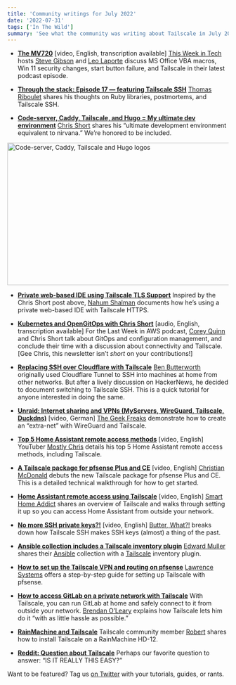 ```yaml
---
title: 'Community writings for July 2022'
date: '2022-07-31'
tags: ['In The Wild']
summary: 'See what the community was writing about Tailscale in July 2022'
---
```


<NewsletterRepublishing />

- [**The MV720**](https://twit.tv/shows/security-now/episodes/881) [video, English, transcription available]
  [This Week in Tech](https://twit.tv/) hosts [Steve Gibson](https://twit.tv/people/steve-gibson) and [Leo Laporte](https://twit.tv/people/leo-laporte) discuss MS Office VBA macros, Win 11 security changes, start button failure, and Tailscale in their latest podcast episode.

- [**Through the stack: Episode 17 — featuring Tailscale SSH**](https://blog.imfiny.com/through-the-stack-1-17-week-26/)
  [Thomas Riboulet](https://blog.imfiny.com/author/thomas/) shares his thoughts on Ruby libraries, postmortems, and Tailscale SSH.

- [**Code-server, Caddy, Tailscale, and Hugo = My ultimate dev environment**](https://chrisshort.net/code-server-caddy-tailscale-and-hugo-my-ultimate-dev-environment/)
  [Chris Short](https://twitter.com/@ChrisShort) shares his “ultimate development environment equivalent to nirvana.” We’re honored to be included.

<Image src="/images/2022-07-in-the-wild/caddy-image.png" width="1424" height="324" alt="Code-server, Caddy, Tailscale and Hugo logos" />

- [**Private web-based IDE using Tailscale TLS Support**](https://blog.shalman.org/private-web-based-ide/)
  Inspired by the Chris Short post above, [Nahum Shalman](https://mobile.twitter.com/nahumshalman) documents how he’s using a private web-based IDE with Tailscale HTTPS.

- [**Kubernetes and OpenGitOps with Chris Short**](https://www.lastweekinaws.com/podcast/screaming-in-the-cloud/kubernetes-and-opengitops-with-chris-short/) [audio, English, transcription available]
  For the Last Week in AWS podcast, [Corey Quinn](https://twitter.com/QuinnyPig) and Chris Short talk about GitOps and configuration management, and conclude their time with a discussion about connectivity and Tailscale. [Gee Chris, this newsletter isn’t *short* on your contributions!]

- [**Replacing SSH over Cloudflare with Tailscale**](https://orth.uk/tailscale-ssh/)
  [Ben Butterworth](https://orth.uk/about/) originally used Cloudflare Tunnel to SSH into machines at home from other networks. But after a lively discussion on HackerNews, he decided to document switching to Tailscale SSH. This is a quick tutorial for anyone interested in doing the same.

- [**Unraid: Internet sharing and VPNs (MyServers, WireGuard, Tailscale, Duckdns)**](https://www.youtube.com/watch?v=nbFRkGluq8g) [video, German]
  [The Geek Freaks](https://www.youtube.com/c/TheGeekFreaks) demonstrate how to create an “extra-net” with WireGuard and Tailscale.

- [**Top 5 Home Assistant remote access methods**](https://www.youtube.com/watch?v=OmVSvg3Wytc) [video, English]
  YouTuber [Mostly Chris](https://www.youtube.com/c/mostlychris) details his top 5 Home Assistant remote access methods, including Tailscale.

- [**A Tailscale package for pfsense Plus and CE**](https://www.youtube.com/watch?v=Fg_jIPVcioY) [video, English]
  [Christian McDonald](https://www.youtube.com/c/ChristianMcDonald) debuts the new Tailscale package for pfsense Plus and CE. This is a detailed technical walkthrough for how to get started.

- [**Home Assistant remote access using Tailscale**](https://www.youtube.com/watch?v=MBraMXIjEo4) [video, English]
  [Smart Home Addict](https://www.youtube.com/c/SmartHomeAddict) shares an overview of Tailscale and walks through setting it up so you can access Home Assistant from outside your network.

- [**No more SSH private keys?!**](https://www.youtube.com/watch?v=oAN8ye5CN-k) [video, English]
 [Butter, What?!](https://www.youtube.com/channel/UC24t8AZTwmJkvpNWsBfZcbA) breaks down how Tailscale SSH makes SSH keys (almost) a thing of the past.

- [**Ansible collection includes a Tailscale inventory plugin**](https://github.com/freeformz/ansible)
  [Edward Muller](https://twitter.com/freeformz) shares their [Ansible](https://twitter.com/ansible) collection with a [Tailscale](https://twitter.com/Tailscale) inventory plugin.

- [**How to set up the Tailscale VPN and routing on pfsense**](https://www.youtube.com/watch?v=P-q-8R67OPY)
  [Lawrence Systems](https://www.youtube.com/user/TheTecknowledge) offers a step-by-step guide for setting up Tailscale with pfsense.

- [**How to access GitLab on a private network with Tailscale**](https://about.gitlab.com/blog/2022/07/21/how-to-access-gitlab-on-a-private-network-with-tailscale/)
  With Tailscale, you can run GitLab at home and safely connect to it from outside your network. [Brendan O’Leary](https://about.gitlab.com/company/team/#brendan) explains how Tailscale lets him do it “with as little hassle as possible.”

- [**RainMachine and Tailscale**](https://gist.github.com/rspier/aa61100e5ba2155d0df64c1e482e7126)
  Tailscale community member [Robert](https://twitter.com/rspier) shares how to install Tailscale on a RainMachine HD-12.

- [**Reddit: Question about Tailscale**](https://old.reddit.com/r/Tailscale/comments/w837l8/question_about_tailscale/)
  Perhaps our favorite question to answer: “IS IT REALLY THIS EASY?”

Want to be featured? Tag us [on Twitter](https://twitter.com/tailscale) with your tutorials, guides, or rants.
